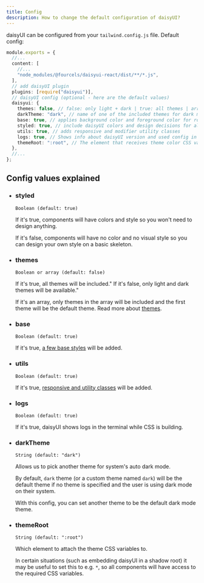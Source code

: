 ```yaml
---
title: Config
description: How to change the default configuration of daisyUI?
---
```


daisyUI can be configured from your `tailwind.config.js` file. Default config:

```ts
module.exports = {
  //...
  content: [
    //...
    "node_modules/@fourcels/daisyui-react/dist/**/*.js",
  ],
  // add daisyUI plugin
  plugins: [require("daisyui")],
  // daisyUI config (optional - here are the default values)
  daisyui: {
    themes: false, // false: only light + dark | true: all themes | array: specific themes like this ["light", "dark", "cupcake"]
    darkTheme: "dark", // name of one of the included themes for dark mode
    base: true, // applies background color and foreground color for root element by default
    styled: true, // include daisyUI colors and design decisions for all components
    utils: true, // adds responsive and modifier utility classes
    logs: true, // Shows info about daisyUI version and used config in the console when building your CSS
    themeRoot: ":root", // The element that receives theme color CSS variables
  },
  //...
};
```

## Config values explained

- ### styled

  `Boolean (default: true)`

  If it's true, components will have colors and style so you won't need to design anything.

  If it's false, components will have no color and no visual style so you can design your own style on a basic skeleton.

- ### themes

  `Boolean or array (default: false)`

  If it's true, all themes will be included." If it's false, only light and dark themes will be available."

  If it's an array, only themes in the array will be included and the first theme will be the default theme. Read more about <a href='/docs/themes/'>themes</a>.

- ### base

  `Boolean (default: true)`

  If it's true, <a href='https://github.com/saadeghi/daisyui/blob/master/src/base'>a few base styles</a> will be added.

- ### utils

  `Boolean (default: true)`

  If it's true, <a href='https://github.com/saadeghi/daisyui/tree/master/src/utilities'>responsive and utility classes</a> will be added.

- ### logs

  `Boolean (default: true)`

  If it's true, daisyUI shows logs in the terminal while CSS is building.

- ### darkTheme

  `String (default: "dark")`

  Allows us to pick another theme for system's auto dark mode.

  By default, <code>dark</code> theme (or a custom theme named <code>dark</code>) will be the default theme if no theme is specified and the user is using dark mode on their system.

  With this config, you can set another theme to be the default dark mode theme.

- ### themeRoot

  `String (default: ":root")`

  Which element to attach the theme CSS variables to.

  In certain situations (such as embedding daisyUI in a shadow root) it may be useful to set this to e.g. <code>\*</code>, so all components will have access to the required CSS variables.
